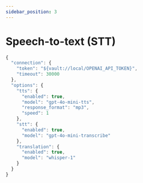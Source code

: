 ```yaml
---
sidebar_position: 3
---
```



# Speech-to-text (STT)

```js
{
  "connection": {
    "token": "${vault://local/OPENAI_API_TOKEN}",
    "timeout": 30000
  },
  "options": {
    "tts": {
      "enabled": true,
      "model": "gpt-4o-mini-tts",
      "response_format": "mp3",
      "speed": 1
    },
    "stt": {
      "enabled": true,
      "model": "gpt-4o-mini-transcribe"
    },
    "translation": {
      "enabled": true,
      "model": "whisper-1"
    }
  }
}
```